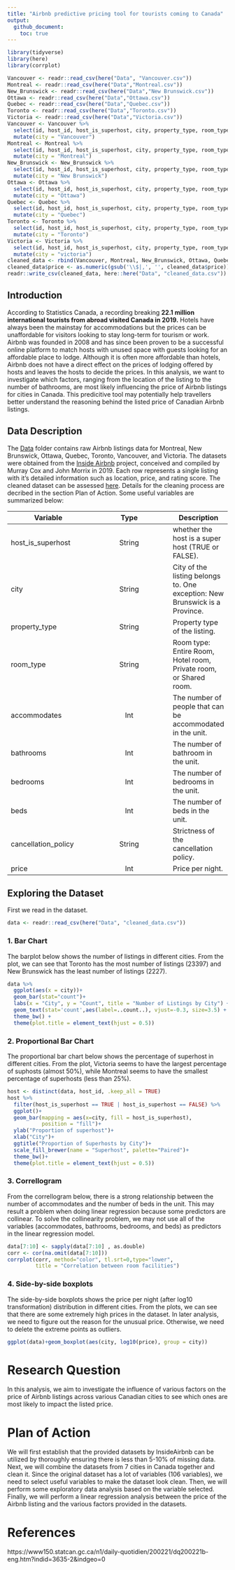 ```yaml
---
title: "Airbnb predictive pricing tool for tourists coming to Canada"
output: 
  github_document:
    toc: true
---
```


```r
library(tidyverse)
library(here)
library(corrplot)
```

```r
Vancouver <- readr::read_csv(here("Data", "Vancouver.csv"))
Montreal <- readr::read_csv(here("Data","Montreal.csv"))
New_Brunswick <- readr::read_csv(here("Data","New Brunswick.csv"))
Ottawa <- readr::read_csv(here("Data","Ottawa.csv"))
Quebec <- readr::read_csv(here("Data","Quebec.csv"))
Toronto <- readr::read_csv(here("Data","Toronto.csv"))
Victoria <- readr::read_csv(here("Data","Victoria.csv"))
Vancouver <- Vancouver %>% 
  select(id, host_id, host_is_superhost, city, property_type, room_type, accommodates, bathrooms, bedrooms, beds, cancellation_policy, price) %>% 
  mutate(city = "Vancouver")
Montreal <- Montreal %>% 
  select(id, host_id, host_is_superhost, city, property_type, room_type, accommodates, bathrooms, bedrooms, beds, cancellation_policy, price) %>% 
  mutate(city = "Montreal")
New_Brunswick <- New_Brunswick %>% 
  select(id, host_id, host_is_superhost, city, property_type, room_type, accommodates, bathrooms, bedrooms, beds, cancellation_policy, price) %>% 
  mutate(city = "New Brunswick")
Ottawa <- Ottawa %>% 
  select(id, host_id, host_is_superhost, city, property_type, room_type, accommodates, bathrooms, bedrooms, beds, cancellation_policy, price) %>% 
  mutate(city = "Ottawa")
Quebec <- Quebec %>% 
  select(id, host_id, host_is_superhost, city, property_type, room_type, accommodates, bathrooms, bedrooms, beds, cancellation_policy, price) %>% 
  mutate(city = "Quebec")
Toronto <- Toronto %>% 
  select(id, host_id, host_is_superhost, city, property_type, room_type, accommodates, bathrooms, bedrooms, beds, cancellation_policy, price) %>% 
  mutate(city = "Toronto")
Victoria <- Victoria %>% 
  select(id, host_id, host_is_superhost, city, property_type, room_type, accommodates, bathrooms, bedrooms, beds, cancellation_policy, price) %>% 
  mutate(city = "victoria")
cleaned_data <- rbind(Vancouver, Montreal, New_Brunswick, Ottawa, Quebec, Toronto, Victoria)
cleaned_data$price <- as.numeric(gsub('\\$|,', '', cleaned_data$price))
readr::write_csv(cleaned_data, here::here("Data", "cleaned_data.csv"))
```

## Introduction

According to Statistics Canada, a recording breaking **22.1 million international tourists from abroad visited Canada in 2019.** Hotels have always been the mainstay for accommodations but the prices can be unaffordable for visitors looking to stay long-term for tourism or work. Airbnb was founded in 2008 and has since been proven to be a successful online platform to match hosts with unused space with guests looking for an affordable place to lodge. Although it is often more affordable than hotels, Airbnb does not have a direct effect on the prices of lodging offered by hosts and leaves the hosts to decide the prices. In this analysis, we want to investigate which factors, ranging from the location of the listing to the number of bathrooms, are most likely influencing the price of Airbnb listings for cities in Canada. This predicitive tool may potentially help travellers better understand the reasoning behind the listed price of Canadian Airbnb listings. 

## Data Description

The [Data](https://github.com/STAT547-UBC-2019-20/group_3_mksm1228_sihaoyu1220/tree/master/Data) folder contains raw Airbnb listings data for Montreal, New Brunswick, Ottawa, Quebec, Toronto, Vancouver, and Victoria. The datasets were obtained from the [Inside Airbnb](http://insideairbnb.com/new-york-city/) project, conceived and compiled by Murray Cox and John Morrix in 2019. Each row represents a single listing with it's detailed information such as location, price, and rating score. The cleaned dataset can be assessed [here](https://github.com/STAT547-UBC-2019-20/group_3_mksm1228_sihaoyu1220/tree/master/Data/cleaned_data). Details for the cleaning process are decribed in the section Plan of Action.  Some useful variables are summarized below: 

| Variable      | Type          | Description  |
| ------------- |:-------------:| -----|
| host_is_superhost | String  | whether the host is a super host (TRUE or FALSE). |
| city | String | City of the listing belongs to. One exception: New Brunswick is a Province. |
| property_type | String | Property type of the listing. |
| room_type | String | Room type: Entire Room, Hotel room, Private room, or Shared room. |
| accommodates | Int | The number of people that can be accommodated in the unit. |
| bathrooms | Int | The number of bathroom in the unit.|
| bedrooms | Int | The number of bedrooms in the unit. |
| beds | Int | The number of beds in the unit. |
| cancellation_policy | String | Strictness of the cancellation policy. |
| price | Int | Price per night. |

## Exploring the Dataset

First we read in the dataset.

```r
data <- readr::read_csv(here("Data", "cleaned_data.csv"))
```

### 1. Bar Chart

The barplot below shows the number of listings in different cities. From the plot, we can see that Toronto has the most number of listings (23397) and New Brunswick has the least number of listings (2227).

```r
data %>% 
  ggplot(aes(x = city))+
  geom_bar(stat="count")+
  labs(x = "City", y = "Count", title = "Number of Listings by City") + 
  geom_text(stat='count',aes(label=..count..), vjust=-0.3, size=3.5) + 
  theme_bw() +
  theme(plot.title = element_text(hjust = 0.5))
```

### 2. Proportional Bar Chart

The proportional bar chart below shows the percentage of superhost in different cities. From the plot, Victoria seems to have the largest percentage of suphosts (almost 50\%), while Montreal seems to have the smallest percentage of superhosts (less than 25\%).

```r
host <- distinct(data, host_id, .keep_all = TRUE)
host %>% 
  filter(host_is_superhost == TRUE | host_is_superhost == FALSE) %>% 
  ggplot()+
  geom_bar(mapping = aes(x=city, fill = host_is_superhost),
           position = "fill")+
  ylab("Proportion of superhost")+
  xlab("City")+
  ggtitle("Proportion of Superhosts by City")+
  scale_fill_brewer(name = "Superhost", palette="Paired")+
  theme_bw()+
  theme(plot.title = element_text(hjust = 0.5))
```

### 3. Correllogram 

From the correllogram below, there is a strong relationship between the number of accommodates and the number of beds in the unit. This may result a problem when doing linear regression because some predictors are collinear. To solve the collinearity problem, we may not use all of the variables (accommodates, bathrooms, bedrooms, and beds) as predictors in the linear regression model.

```r
data[7:10] <- sapply(data[7:10] , as.double)
corr <- cor(na.omit(data[7:10]))
corrplot(corr, method="color", tl.srt=0,type="lower",
         title = "Correlation between room facilities")
```

### 4. Side-by-side boxplots

The side-by-side boxplots shows the price per night (after log10 transformation) distribution in different cities. From the plots, we can see that there are some extremely high prices in the dataset. In later analysis, we need to figure out the reason for the unusual price. Otherwise, we need to delete the extreme points as outliers.

```r
ggplot(data)+geom_boxplot(aes(city, log10(price), group = city))
```


# Research Question

In this analysis, we aim to investigate the influence of various factors on the price of Airbnb listings across various Canadian cities to see which ones are most likely to impact the listed price. 

# Plan of Action

We will first establish that the provided datasets by InsideAirbnb can be utilized by thoroughly ensuring there is less than 5-10% of missing data. Next, we will combine the datasets from 7 cities in Canada together and clean it. Since the original dataset has a lot of variables (106 variables), we need to select useful variables to make the dataset look clean. Then, we will perform some exploratory data analysis based on the variable selected. Finally, we will perform a linear regression analysis between the price of the Airbnb listing and the various factors provided in the datasets. 

# References

https://www150.statcan.gc.ca/n1/daily-quotidien/200221/dq200221b-eng.htm?indid=3635-2&indgeo=0